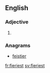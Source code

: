 ==English==

===Adjective===
{{head|en|adjective superlative form}}

# {{en-superlative of|fiery}}

===Anagrams===
* [[feistier#English|feistier]]

[[fr:fieriest]]
[[sv:fieriest]]
